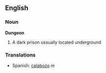 ==English==
===Noun===
'''Dungeon'''
# A dark prison ussually located underground


===Translations===
*Spanish: [[calabozo]] ''m''